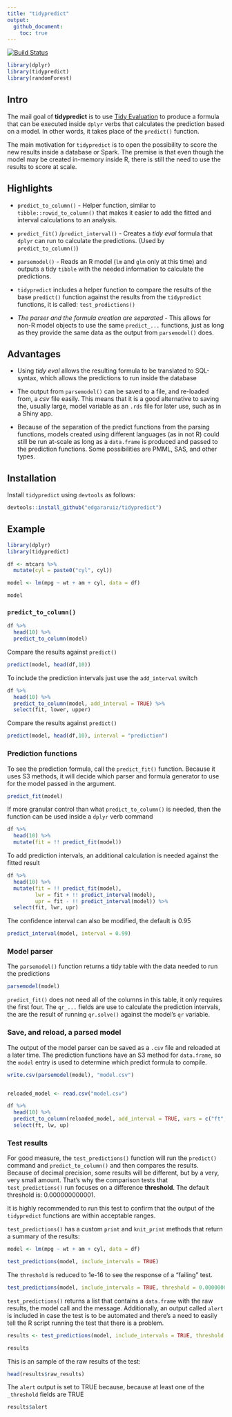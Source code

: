 ```yaml
---
title: "tidypredict"
output:
  github_document:
    toc: true
---
```


[![Build Status](https://travis-ci.org/edgararuiz/tidypredict.svg?branch=master)](https://travis-ci.org/edgararuiz/tidypredict) 

```r
library(dplyr)
library(tidypredict)
library(randomForest)
```

## Intro

The mail goal of **tidypredict** is to use [Tidy Evaluation](http://rlang.tidyverse.org/articles/tidy-evaluation.html) to produce a formula that can be executed inside `dplyr` verbs that calculates the prediction based on a model.  In other words, it takes place of the `predict()` function.

The main motivation for `tidypredict` is to open the possibility to score the new results inside a database or Spark.  The premise is that even though the model may be created in-memory inside R, there is still the need to use the results to score at scale.

## Highlights

- `predict_to_column()` - Helper function, similar to `tibble::rowid_to_column()` that makes it easier to add the fitted and interval calculations to an analysis.

- `predict_fit()` /`predict_interval()` - Creates a *tidy eval* formula that `dplyr` can run to calculate the predictions. (Used by `predict_to_column()`)

- `parsemodel()` - Reads an R model (`lm` and `glm` only at this time) and outputs a tidy `tibble` with the needed information to calculate the predictions.  

- `tidypredict` includes a helper function to compare the results of the base `predict()` function against the results from the `tidypredict` functions, it is called: `test_predictions()`

- *The parser and the formula creation are separated* - This allows for non-R model objects to use the same `predict_...` functions, just as long as they provide the same data as the output from `parsemodel()` does.

## Advantages

- Using *tidy eval* allows the resulting formula to be translated to SQL-syntax, which allows the predictions to run inside the database

- The output from `parsemodel()` can be saved to a file, and re-loaded from, a *csv* file easily. This means that it is a good alternative to saving the, usually large, model variable as an `.rds` file for later use, such as in a Shiny app.

- Because of the separation of the predict functions from the parsing functions, models created using different languages (as in not R) could still be run at-scale as long as a `data.frame` is produced and passed to the prediction functions.  Some possibilities are PMML, SAS, and other types.

## Installation

Install `tidypredict` using `devtools` as follows:
```r
devtools::install_github("edgararuiz/tidypredict")
```

## Example

```r
library(dplyr)
library(tidypredict)

df <- mtcars %>%
  mutate(cyl = paste0("cyl", cyl))

model <- lm(mpg ~ wt + am + cyl, data = df)

model
```

### `predict_to_column()`

```r
df %>%
  head(10) %>%
  predict_to_column(model)
```


Compare the results against `predict()`

```r
predict(model, head(df,10))
```

To include the prediction intervals just use the `add_interval` switch
```r
df %>%
  head(10) %>%
  predict_to_column(model, add_interval = TRUE) %>%
  select(fit, lower, upper)
```


Compare the results against `predict()`

```r
predict(model, head(df,10), interval = "prediction")
```


### Prediction functions

To see the prediction formula, call the `predict_fit()` function.  Because it uses S3 methods, it will decide which parser and formula generator to use for the model passed in the argument.

```r
predict_fit(model)
```

If more granular control than what `predict_to_column()` is needed, then the function can be used inside a `dplyr` verb command

```r
df %>%
  head(10) %>%
  mutate(fit = !! predict_fit(model))
```



To add prediction intervals, an additional calculation is needed against the fitted result
```r
df %>%
  head(10) %>%
  mutate(fit = !! predict_fit(model),
         lwr = fit + !! predict_interval(model),
         upr = fit - !! predict_interval(model)) %>%
  select(fit, lwr, upr)
```

The confidence interval can also be modified, the default is 0.95

```r
predict_interval(model, interval = 0.99)
```

### Model parser

The `parsemodel()` function returns a tidy table with the data needed to run the predictions

```r
parsemodel(model)
```

`predict_fit()` does not need all of the columns in this table, it only requires the first four. The `qr_...` fields are use to calculate the prediction intervals, the are the result of running `qr.solve()` against the model's `qr` variable.

### Save, and reload, a parsed model

The output of the model parser can be saved as a `.csv` file and reloaded at a later time.  The prediction functions have an S3 method for `data.frame`, so the `model` entry is used to determine which predict formula to compile.

```r
write.csv(parsemodel(model), "model.csv")


reloaded_model <- read.csv("model.csv")

df %>%
  head(10) %>%
  predict_to_column(reloaded_model, add_interval = TRUE, vars = c("ft", "up", "lw")) %>%
  select(ft, lw, up)
```

### Test results

For good measure, the `test_predictions()` function will run the `predict()` command and `predict_to_column()` and then compares the results.  Because of decimal precision, some results will be different, but by a very, very small amount.  That's why the comparison tests that `test_predictions()` run focuses on a difference **threshold**.  The default threshold is: 0.000000000001.

It is highly recommended to run this test to confirm that the output of the `tidypredict` functions are within acceptable ranges.


`test_predictions()` has a custom `print` and `knit_print` methods that return a summary of the results:
```r
model <- lm(mpg ~ wt + am + cyl, data = df)

test_predictions(model, include_intervals = TRUE)
```

The `threshold` is reduced to 1e-16 to see the response of a "failing" test.

```r
test_predictions(model, include_intervals = TRUE, threshold = 0.0000000000000001)
```

`test_predictions()` returns a list that contains a `data.frame` with the raw results, the model call and the message.  Additionally, an output called `alert` is included in case the test is to be automated and there's a need to easily tell the R script running the test that there is a problem.

```r
results <- test_predictions(model, include_intervals = TRUE, threshold = 0.0000000000000001)

results
```

This is an sample of the raw results of the test:
```r
head(results$raw_results)
```

The `alert` output is set to TRUE because, because at least one of the `_threshold` fields are TRUE

```r
results$alert
```